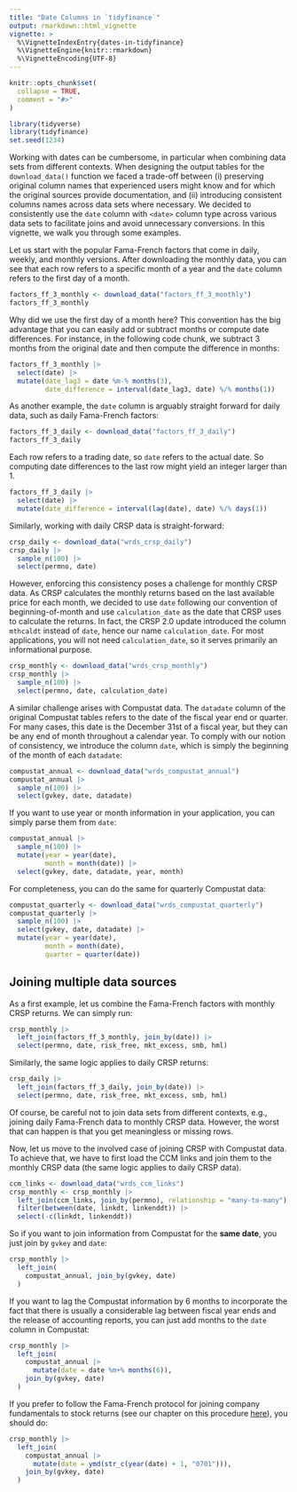 ```yaml
---
title: "Date Columns in `tidyfinance`"
output: rmarkdown::html_vignette
vignette: >
  %\VignetteIndexEntry{dates-in-tidyfinance}
  %\VignetteEngine{knitr::rmarkdown}
  %\VignetteEncoding{UTF-8}
---
```


```r
knitr::opts_chunk$set(
  collapse = TRUE,
  comment = "#>"
)
```

```r
library(tidyverse)
library(tidyfinance)
set.seed(1234)
```

Working with dates can be cumbersome, in particular when combining data sets from different contexts. When designing the output tables for the `download_data()` function we faced a trade-off between (i) preserving original column names that experienced users might know and for which the original sources provide documentation, and (ii) introducing consistent columns names across data sets where necessary. We decided to consistently use the `date` column with `<date>` column type across various data sets to facilitate joins and avoid unnecessary conversions. In this vignette, we walk you through some examples. 

Let us start with the popular Fama-French factors that come in daily, weekly, and monthly versions. After downloading the monthly data, you can see that each row refers to a specific month of a year and the `date` column refers to the first day of a month. 

```r
factors_ff_3_monthly <- download_data("factors_ff_3_monthly")
factors_ff_3_monthly
```

Why did we use the first day of a month here? This convention has the big advantage that you can easily add or subtract months or compute date differences. For instance, in the following code chunk, we subtract 3 months from the original date and then compute the difference in months:

```r
factors_ff_3_monthly |> 
  select(date) |> 
  mutate(date_lag3 = date %m-% months(3),
         date_difference = interval(date_lag3, date) %/% months(1))
```

As another example, the `date` column is arguably straight forward for daily data, such as daily Fama-French factors:

```r
factors_ff_3_daily <- download_data("factors_ff_3_daily")
factors_ff_3_daily
```

Each row refers to a trading date, so `date` refers to the actual date. So computing date differences to the last row might yield an integer larger than 1. 

```r
factors_ff_3_daily |> 
  select(date) |> 
  mutate(date_difference = interval(lag(date), date) %/% days(1)) 
```

Similarly, working with daily CRSP data is straight-forward:

```r
crsp_daily <- download_data("wrds_crsp_daily")
crsp_daily |> 
  sample_n(100) |> 
  select(permno, date)
```

However, enforcing this consistency poses a challenge for monthly CRSP data. As CRSP calculates the monthly returns based on the last available price for each month, we decided to use `date` following our convention of beginning-of-month and use `calculation_date` as the date that CRSP uses to calculate the returns. In fact, the CRSP 2.0 update introduced the column `mthcaldt` instead of `date`, hence our name `calculation_date`. For most applications, you will not need `calculation_date`, so it serves primarily an informational purpose. 

```r
crsp_monthly <- download_data("wrds_crsp_monthly")
crsp_monthly |> 
  sample_n(100) |> 
  select(permno, date, calculation_date)
```

A similar challenge arises with Compustat data. The `datadate` column of the original Compustat tables refers to the date of the fiscal year end or quarter. For many cases, this date is the December 31st of a fiscal year, but they can be any end of month throughout a calendar year. To comply with our notion of consistency, we introduce the column `date`, which is simply the beginning of the month of each `datadate`:

```r
compustat_annual <- download_data("wrds_compustat_annual")
compustat_annual |> 
  sample_n(100) |> 
  select(gvkey, date, datadate)
```

If you want to use year or month information in your application, you can simply parse them from `date`:

```r
compustat_annual |> 
  sample_n(100) |> 
  mutate(year = year(date),
         month = month(date)) |> 
  select(gvkey, date, datadate, year, month)
```

For completeness, you can do the same for quarterly Compustat data: 

```r
compustat_quarterly <- download_data("wrds_compustat_quarterly")
compustat_quarterly |> 
  sample_n(100) |> 
  select(gvkey, date, datadate) |> 
  mutate(year = year(date),
         month = month(date),
         quarter = quarter(date))
```

## Joining multiple data sources

As a first example, let us combine the Fama-French factors with monthly CRSP returns. We can simply run:

```r
crsp_monthly |> 
  left_join(factors_ff_3_monthly, join_by(date)) |> 
  select(permno, date, risk_free, mkt_excess, smb, hml)
```

Similarly, the same logic applies to daily CRSP returns:
```r
crsp_daily |> 
  left_join(factors_ff_3_daily, join_by(date)) |> 
  select(permno, date, risk_free, mkt_excess, smb, hml)
```

Of course, be careful not to join data sets from different contexts, e.g., joining daily Fama-French data to monthly CRSP data. However, the worst that can happen is that you get meaningless or missing rows. 

Now, let us move to the involved case of joining CRSP with Compustat data. To achieve that, we have to first load the CCM links and join them to the monthly CRSP data (the same logic applies to daily CRSP data). 

```r
ccm_links <- download_data("wrds_ccm_links")
crsp_monthly <- crsp_monthly |> 
  left_join(ccm_links, join_by(permno), relationship = "many-to-many") |> 
  filter(between(date, linkdt, linkenddt)) |> 
  select(-c(linkdt, linkenddt))
```

So if you want to join information from Compustat for the **same date**, you just join by `gvkey` and `date`:

```r
crsp_monthly |> 
  left_join(
    compustat_annual, join_by(gvkey, date)
  )
```

If you want to lag the Compustat information by 6 months to incorporate the fact that there is usually a considerable lag between fiscal year ends and the release of accounting reports, you can just add months to the `date` column in Compustat: 

```r
crsp_monthly |> 
  left_join(
    compustat_annual |> 
      mutate(date = date %m+% months(6)), 
    join_by(gvkey, date)
  )
```

If you prefer to follow the Fama-French protocol for joining company fundamentals to stock returns (see our chapter on this procedure [here](https://www.tidy-finance.org/r/replicating-fama-and-french-factors.html)), you should do:

```r
crsp_monthly |> 
  left_join(
    compustat_annual |>
      mutate(date = ymd(str_c(year(date) + 1, "0701"))),
    join_by(gvkey, date)
  )
```
